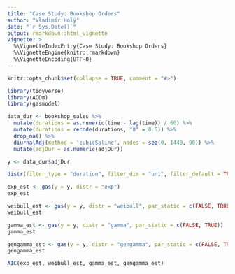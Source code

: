 ```yaml
---
title: "Case Study: Bookshop Orders"
author: "Vladimír Holý"
date: "`r Sys.Date()`"
output: rmarkdown::html_vignette
vignette: >
  %\VignetteIndexEntry{Case Study: Bookshop Orders}
  %\VignetteEngine{knitr::rmarkdown}
  %\VignetteEncoding{UTF-8}
---
```


```r
knitr::opts_chunk$set(collapse = TRUE, comment = "#>")
```

```r
library(tidyverse)
library(ACDm)
library(gasmodel)
```

``` r
data_dur <- bookshop_sales %>%
  mutate(durations = as.numeric(time - lag(time)) / 60) %>%
  mutate(durations = recode(durations, "0" = 0.5)) %>%
  drop_na() %>%
  diurnalAdj(method = 'cubicSpline', nodes = seq(0, 1440, 90)) %>%
  mutate(adjDur = as.numeric(adjDur))
```

``` r
y <- data_dur$adjDur
```

``` r
distr(filter_type = "duration", filter_dim = "uni", filter_default = TRUE)[, 1:3]
```

``` r
exp_est <- gas(y = y, distr = "exp")
exp_est
```

``` r
weibull_est <- gas(y = y, distr = "weibull", par_static = c(FALSE, TRUE))
weibull_est
```

``` r
gamma_est <- gas(y = y, distr = "gamma", par_static = c(FALSE, TRUE))
gamma_est
```

``` r
gengamma_est <- gas(y = y, distr = "gengamma", par_static = c(FALSE, TRUE, TRUE))
gengamma_est
```

``` r
AIC(exp_est, weibull_est, gamma_est, gengamma_est)
```
